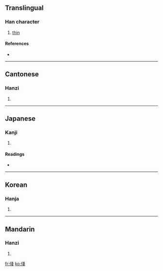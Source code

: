 ==Translingual==

===Han character===
{{Han char|rn=9|rad=人|as=08|sn=10|four=2325<sub>3</sub>|canj=人戈戈 (OII)}}

# [[thin]]

====References====
* {{Han ref|kx=0106.110|dkj=00727|dj=0226.060|hdz=10174.010|uh=4FF4|ud=20468|bh=D0D0|bd=53456}}

----

==Cantonese==

===Hanzi===
{{yue-hanzi|jyut=|y=jin1}}

# {{defn|Cantonese|sort=人08}}

----

==Japanese==

===Kanji===
{{ja-kanji|grade=|rs=人08}}

# {{defn|Japanese|sort=人08}}

====Readings====
* {{ja-readings|on=[[せん]] (sen), [[ぜん]] (zen)|kun=[[あさい]] (asai), [[はだか]] (hadaka)}}

----

==Korean==

===Hanja===
{{ko-hanja|hangeul=천|rv=cheon|mr=ch'ŏn}}

# {{defn|Korean|sort=人08}}

----

==Mandarin==

===Hanzi===
{{cmn-hanzi|pin=[[jiàn]] ([[jian4]]), [[tì]] ([[ti4]])|wg=chien<sup>4</sup>, t'i<sup>4</sup>}}

# {{defn|Mandarin|sort=人08}}

[[fr:俴]]
[[ko:俴]]